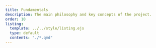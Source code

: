 ```yaml
---
title: Fundamentals
description: The main philosophy and key concepts of the project.
order: 10
listing:
  template: ../../style/listing.ejs
  type: default
  contents: "./*.qmd"
---
```

